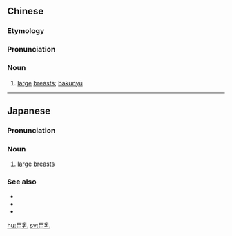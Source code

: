 ==Chinese==
{{zh-forms}}
{{wikipedia|lang=zh}}

===Etymology===
{{zh-compound|巨|乳|big, huge|breasts}}

===Pronunciation===
{{zh-pron
|m=jùrǔ
|cat=n
}}

===Noun===
{{zh-noun}}

# [[large]] [[breast]]s; [[bakunyū]]

{{zh-cat|Sex}}

----

==Japanese==
{{ja-kanjitab|きょ|にゅう|yomi=o}}
{{wikipedia|lang=ja}}

===Pronunciation===
{{ja-pron|きょにゅう|y=o}}

===Noun===
{{ja-noun|きょにゅう}}

# [[large]] [[breast]]s

===See also===
* {{ja-r|爆乳|ばくにゅう}}
* {{ja-r|超乳|ちょうにゅう}}
* {{ja-r|魔乳|まにゅう}}

[[hu:巨乳]]
[[sv:巨乳]]